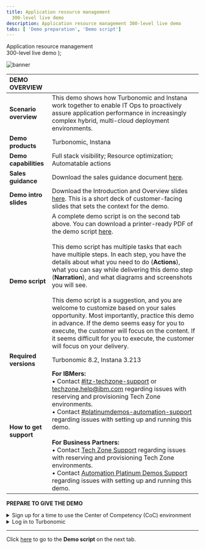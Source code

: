 ```yaml
---
title: Application resource management
  300-level live demo
description: Application resource management 300-level live demo
tabs: [ 'Demo preparation', 'Demo script']
---
```


  <span>
    Application resource management <br/> 300-level live demo
  </span> );

![banner](./images/ARM-GitHub-prep-banner-12-15-21.jpg)

<span id="top"></span>

| DEMO OVERVIEW | |
| :--- | :--- |
| **Scenario overview** | This demo shows how Turbonomic and Instana work together to enable IT Ops to proactively assure application performance in increasingly complex hybrid, multi-cloud deployment environments. |
| **Demo products** | Turbonomic, Instana |
| **Demo capabilities** | Full stack visibility; Resource optimization; Automatable actions |
| **Sales guidance** | Download the sales guidance document <a href="https://ibm.box.com/s/scwl7zeb9zlmc351234emqw9uz21k3fh" target="_blank" rel="noreferrer">here</a>. |
| **Demo intro slides** | Download the Introduction and Overview slides <a href="https://ibm.box.com/s/00aanzgy45vapgmsf8so4rm7047s8m0h" target="_blank" rel="noreferrer">here</a>. This is a short deck of customer-facing slides that sets the context for the demo. |
| **Demo script** | A complete demo script is on the second tab above. You can download a printer-ready PDF of the demo script <a href="./300-Application-Resource-Management.pdf" target="_blank" rel="noreferrer">here</a>. <br/><br/> This demo script has multiple tasks that each have multiple steps. In each step, you have the details about what you need to do (**Actions**), what you can say while delivering this demo step (**Narration**), and what diagrams and screenshots you will see.<br/><br/>This demo script is a suggestion, and you are welcome to customize based on your sales opportunity. Most importantly, practice this demo in advance. If the demo seems easy for you to execute, the customer will focus on the content. If it seems difficult for you to execute, the customer will focus on your delivery. |
| **Required versions** | Turbonomic 8.2, Instana 3.213 |
| **How to get support** | **For IBMers:** <br/>• Contact <a href="https://ibm-cloud.slack.com/archives/C0124J683GW" target="_blank" rel="noreferrer">#itz-techzone-support</a> or <a href="mailto:techzone.help@ibm.com">techzone.help@ibm.com</a> regarding issues with reserving and provisioning Tech Zone environments.<br/>• Contact <a href="https://ibm-cloud.slack.com/archives/C0216F39ACU" target="_blank" rel="noreferrer">#platinumdemos-automation-support</a> regarding issues with setting up and running this demo. <br/><br/> **For Business Partners:** <br/>• Contact <a href="mailto:techzone.help@ibm.com">Tech Zone Support</a> regarding issues with reserving and provisioning Tech Zone environments.<br/>• Contact <a href="mailto:automationplatinumdemos@ibm.com"> Automation Platinum Demos Support</a> regarding issues with setting up and running this demo. |

**PREPARE TO GIVE THE DEMO**

<details>

<summary>Sign up for a time to use the Center of Competency (CoC) environment</summary>
<br/>

This demo uses a CoC-managed cluster. For tracking purposes, it is important to indicate an estimate of the time and date you plan to practice, set up, or deliver this demo. IBMers: Access the <a href="https://cmc.coc-ibm.com/calendar/luke" target="_blank" rel="noreferrer">environment reservations calendar</a> using your W3 login. Select the **estimated** date and times you plan to use the demo environment. For non-IBMers, email the estimated date and times to Jim Conallen (<a href="mailto:jconallen@us.ibm.com">jconallen@us.ibm.com</a>). Please copy <a href="mailto:automationplatinumdemossupport@ibm.com">automationplatinumdemossupport@ibm.com</a>.<br/><br/>

<InlineNotification><strong>NOTE</strong>: These steps are for <strong>tracking purposes only</strong>. Concurrent users are permitted in this environment, therefore scheduling conflicts will not keep you from performing the demo. </InlineNotification>
<br/>

**[Go to top](#top)**

</details>

<details>

<summary>Log in to Turbonomic</summary>
<br/>

1. Navigate to the <a href="https://nginx-turbonomic.apps.luke.coc-ibm.com/app/" target="_blank" rel="noreferrer">Turbonomic login page</a>.

<br/>

2. Log in using the credentials below: <br/><br/> **USERID**: cocdemo <br/><br/> **PASSWORD**: CoC#Rulz! <br/><br/> Check <a href="https://cmc.coc-ibm.com/cluster/luke" target="_blank" rel="noreferrer">here</a> to verify the current login credentials. <br/><img src="https://raw.githubusercontent.com/ibm-garage-tsa/platinum-demos/master/src/pages/300-watson-aiops-application-resource-management/images/prep-image1.png" width="800" /> <br/> <InlineNotification><strong>NOTE</strong>: Occasional system maintenance causes the cluster to be unavailable. If you have an issue with the environment, please email Jim Conallen <br/> (<a href="mailto:jconallen@us.ibm.com">jconallen@us.ibm.com</a>) with the details. Please copy <a href="mailto:automationplatinumdemossupport@ibm.com">automationplatinumdemossupport@ibm.com</a> on your message. </InlineNotification>

<br/>

3. You should now be on the Turbonomic home page as shown below, and you should be ready to start the demo. <br/>
<img src="https://raw.githubusercontent.com/ibm-garage-tsa/platinum-demos/master/src/pages/300-watson-aiops-application-resource-management/images/Turbo-Home-Page.jpg" width="800" />

<br/>

**[Go to top](#top)**

</details>

***

Click [here](/300-watson-aiops-application-resource-management/demo-script) to go to the **Demo script** on the next tab.

